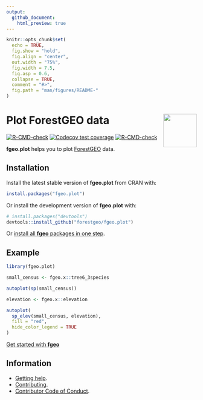 ```yaml
---
output:
  github_document:
    html_preview: true
---
```


<!-- Don't edit README.md; instead, edit README.Rmd -->

```r
knitr::opts_chunk$set(
  echo = TRUE,
  fig.show = "hold",
  fig.align = "center",
  out.width = "75%",
  fig.width = 7.5, 
  fig.asp = 0.6,
  collapse = TRUE,
  comment = "#>",
  fig.path = "man/figures/README-"
)
```

# <img src="https://i.imgur.com/vTLlhbp.png" align="right" height=88 /> Plot ForestGEO data

<!-- badges: start -->
[![R-CMD-check](https://github.com/forestgeo/fgeo.plot/workflows/R-CMD-check/badge.svg)](https://github.com/forestgeo/fgeo.plot/actions)
[![Codecov test coverage](https://codecov.io/gh/forestgeo/fgeo.plot/branch/main/graph/badge.svg)](https://codecov.io/gh/forestgeo/fgeo.plot?branch=main)
[![R-CMD-check](https://github.com/forestgeo/fgeo.plot/actions/workflows/R-CMD-check.yaml/badge.svg)](https://github.com/forestgeo/fgeo.plot/actions/workflows/R-CMD-check.yaml)
<!-- badges: end -->

__fgeo.plot__ helps you to plot [ForestGEO](<https://forestgeo.si.edu/>) data.

## Installation

Install the latest stable version of **fgeo.plot** from CRAN with:

```R
install.packages("fgeo.plot")
```

Or install the development version of **fgeo.plot** with:

```R
# install.packages("devtools")
devtools::install_github("forestgeo/fgeo.plot")
```

Or [install all **fgeo** packages in one step](https://forestgeo.github.io/fgeo/index.html#installation).

## Example

```r
library(fgeo.plot)

small_census <- fgeo.x::tree6_3species

autoplot(sp(small_census))
```

```r
elevation <- fgeo.x::elevation

autoplot(
  sp_elev(small_census, elevation),
  fill = "red", 
  hide_color_legend = TRUE
)
```

[Get started with __fgeo__](https://forestgeo.github.io/fgeo/)

## Information

* [Getting help](https://forestgeo.github.io/fgeo.plot/SUPPORT.html).
* [Contributing](https://forestgeo.github.io/fgeo.plot/CONTRIBUTING.html).
* [Contributor Code of Conduct](https://forestgeo.github.io/fgeo.plot/CODE_OF_CONDUCT.html).

